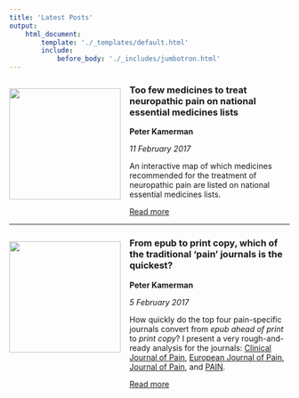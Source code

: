 ```yaml
---
title: 'Latest Posts'
output:
    html_document:
        template: './_templates/default.html'
        include:
            before_body: './_includes/jumbotron.html'
---
```


![](./images/posts/2017-02-11-eml-drug-map/post-image.png){ style="float:left;margin-left:auto;margin-right:auto;padding:16px 16px 20px 0px;" width=200px }

### Too few medicines to treat neuropathic pain on national essential medicines lists

**Peter Kamerman**

_11 February 2017_

An interactive map of which medicines recommended for the treatment of neuropathic pain are listed on national essential medicines lists.

<a class="btn btn-primary" href="http://painblogr.org/2017-02-11-eml-drug-map.html" target="_blank">Read more <i class="fa fa-arrow-circle-o-right fa-2x" style="vertical-align: middle;" aria-hidden="true"></i></a>

****

![](./images/posts/2017-02-05-publication-time/post-image.png){style="float:left;margin-left:auto;margin-right:auto;padding:16px 16px 100px 0px;" width=200px }

### From epub to print copy, which of the traditional 'pain' journals is the quickest?

**Peter Kamerman**

_5 February 2017_

How quickly do the top four pain-specific journals convert from _epub ahead of print_ to _print copy_? I present a very rough-and-ready analysis for the journals: <a href="http://journals.lww.com/clinicalpain/pages/default.aspx" target="_blank">Clinical Journal of Pain</a>, <a href="http://onlinelibrary.wiley.com/journal/10.1002/(ISSN)1532-2149" target="_blank">European Journal of Pain</a>, <a href="http://www.jpain.org/home" target="_blank">Journal of Pain</a>, and <a href="http://journals.lww.com/pain/pages/default.aspx" target="_blank">PAIN</a>.

<a class="btn btn-primary" href="http://painblogr.org/2017-02-05-publication-time.html" target="_blank">Read more <i class="fa fa-arrow-circle-o-right fa-2x" style="vertical-align: middle;" aria-hidden="true"></i></a>
